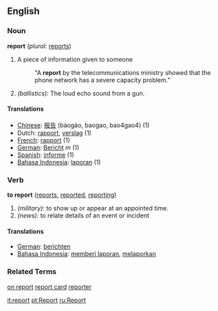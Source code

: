 ==English==

===Noun===
'''report'''  (''plural:'' [[reports]])
# A piece of information given to someone
#:"A '''report''' by the telecommunications ministry showed that the phone network has a severe capacity problem."
# ''(ballistics):'' The loud echo sound from a gun.

====Translations====
*[[Chinese]]: [[报告]] (bàogào, baogao, bao4gao4) (1)
*Dutch: [[rapport]], [[verslag]] (1)
*[[French]]: [[rapport]] (1)
*[[German]]: [[Bericht]] ''m'' (1)
*[[Spanish]]: [[informe]] (1)
*[[Bahasa Indonesia]]: [[laporan]] (1)

===Verb===
'''to report'''  ([[reports]], [[reported]], [[reporting]])
# ''(military):'' to show up or appear at an appointed time.
# ''(news):'' to relate details of an event or incident

====Translations====
*[[German]]: [[berichten]]
*[[Bahasa Indonesia]]: [[memberi laporan]], [[melaporkan]]

===Related Terms===
[[on report]]
[[report card]]
[[reporter]]

[[it:report]]
[[pt:Report]]
[[ru:Report]]